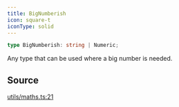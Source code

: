 ```yaml
---
title: BigNumberish
icon: square-t
iconType: solid
---
```


```ts
type BigNumberish: string | Numeric;
```

Any type that can be used where a big number is needed.

## Source

[utils/maths.ts:21](https://github.com/dominant-strategies/quais.js/blob/645041739db20c79ffe7730b79d42c9644eae500/src/utils/maths.ts#L21)
